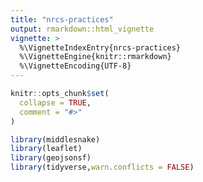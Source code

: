 ```yaml
---
title: "nrcs-practices"
output: rmarkdown::html_vignette
vignette: >
  %\VignetteIndexEntry{nrcs-practices}
  %\VignetteEngine{knitr::rmarkdown}
  %\VignetteEncoding{UTF-8}
---
```


```r
knitr::opts_chunk$set(
  collapse = TRUE,
  comment = "#>"
)
```

```r
library(middlesnake)
library(leaflet)
library(geojsonsf)
library(tidyverse,warn.conflicts = FALSE)
```

```r

```

